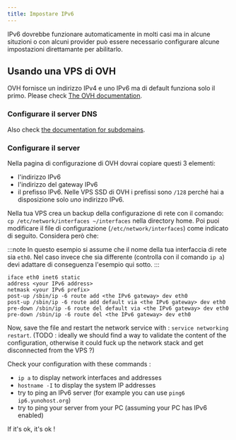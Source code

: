 ```yaml
---
title: Impostare IPv6
---
```


IPv6 dovrebbe funzionare automaticamente in molti casi ma in alcune situzioni o con alcuni provider può essere necessario configurare alcune impostazioni direttamante per abilitarlo.

## Usando una VPS di OVH

OVH fornisce un indirizzo IPv4 e uno IPv6 ma di default funziona solo il primo.
Please check [The OVH documentation](https://docs.ovh.com/gb/en/vps/configuring-ipv6/).

### Configurare il server DNS

Also check [the documentation for subdomains](/admin/tutorials/domains/dns_subdomains).

### Configurare il server

Nella pagina di configurazione di OVH dovrai copiare questi 3 elementi:

- l'indirizzo IPv6
- l'indirizzo del gateway IPv6
- il prefisso IPv6. Nelle VPS SSD di OVH i prefissi sono `/128` perché hai a disposizione solo *uno* indirizzo IPv6.

Nella tua VPS crea un backup  della configurazione di rete con il comando: `cp /etc/network/interfaces ~/interfaces` nella directory home.
Poi puoi modificare il file di configurazione (`/etc/network/interfaces`) come indicato di seguito. Considera però che:

:::note
In questo esempio si assume che il nome della tua interfaccia di rete sia `eth0`. Nel caso invece che sia differente (controlla con il comando `ip a`) devi adattare di conseguenza l'esempio qui sotto.
:::

```text
iface eth0 inet6 static
address <your IPv6 address>
netmask <your IPv6 prefix>
post-up /sbin/ip -6 route add <the IPv6 gateway> dev eth0
post-up /sbin/ip -6 route add default via <the IPv6 gateway> dev eth0
pre-down /sbin/ip -6 route del default via <the IPv6 gateway> dev eth0
pre-down /sbin/ip -6 route del <the IPv6 gateway> dev eth0
```

Now, save the file and restart the network service with : `service networking restart`. (TODO : ideally we should find a way to validate the content of the configuration, otherwise it could fuck up the network stack and get disconnected from the VPS ?)

Check your configuration with these commands :

- `ip a` to display network interfaces and addresses
- `hostname -I` to display the system IP addresses
- try to ping an IPv6 server (for example you can use `ping6 ip6.yunohost.org`)
- try to ping your server from your PC (assuming your PC has IPv6 enabled)

If it's ok, it's ok !
